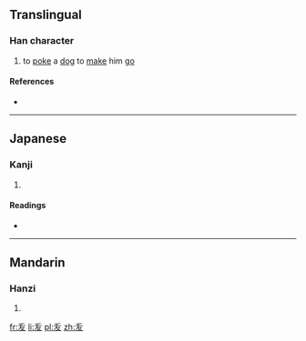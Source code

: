 ==Translingual==

===Han character===
{{Han char|rn=29|rad=又|as=03|sn=5|four=|canj=竹大水 (HKE), X竹大水 (XHKE)|ids=⿱[[丿]][[友]]}}

# to [[poke]] a [[dog]] to [[make]] him [[go]]

====References====
* {{Han ref|kx=0165.250|dkj=03132|dj=0376.060|hdz=10393.150|uh=53D0|ud=21456}}

----

==Japanese==

===Kanji===
{{ja-kanji|grade=|rs=又03}}

# {{defn|lang=ja|sort=又03}}

====Readings====
* {{ja-readings|on=[[はつ]] (hatsu)|kun=}}

----

==Mandarin==

===Hanzi===
{{cmn-hanzi|pin=[[bá]] ([[ba2]])|wg=pa<sup>2</sup>}}

# {{defn|lang=cmn|sort=又03}}

[[fr:叐]]
[[li:叐]]
[[pl:叐]]
[[zh:叐]]